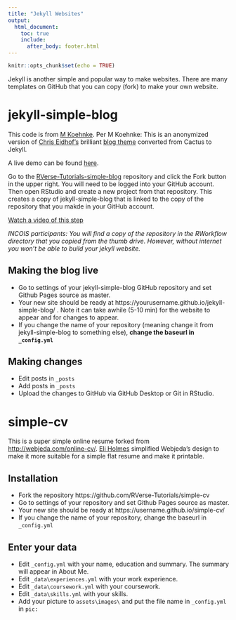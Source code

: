 ```yaml
---
title: "Jekyll Websites"
output:
  html_document:
    toc: true
    include:
      after_body: footer.html
---
```


```r
knitr::opts_chunk$set(echo = TRUE)
```

Jekyll is another simple and popular way to make websites.  There are many templates on GitHub that you can copy (fork) to make your own website.  


# jekyll-simple-blog

This code is from [M Koehnke](http://mkoehnke.github.io).  Per M Koehnke: This is an anonymized version of [Chris Eidhof's](http://github.com/chriseidhof) brilliant [blog theme](http://github.com/chriseidhof/chris.eidhof.nl) converted from Cactus to Jekyll.

A live demo can be found [here](http://rverse-tutorials.github.io/jekyll-simple-blog/).

Go to the [RVerse-Tutorials\jekyll-simple-blog](https://github.com/RVerse-Tutorials/jekyll-simple-blog) repository and click the Fork button in the upper right.  You will need to be logged into your GitHub account.  Then open RStudio and create a new project from that repository.  This creates a copy of jekyll-simple-blog that is linked to the copy of the repository that you makde in your  GitHub account.
 
[Watch a video of this step](https://youtu.be/xeeKrGuaFRg)

*INCOIS participants: You will find a copy of the repository in the RWorkflow directory that you copied from the thumb drive. However, without internet you won't be able to build your jekyll website.*

## Making the blog live

* Go to settings of your jekyll-simple-blog GitHub repository and set Github Pages source as master.
* Your new site should be ready at https://yourusername.github.io/jekyll-simple-blog/ . Note it can take awhile (5-10 min) for the website to appear and for changes to appear.
* If you change the name of your repository (meaning change it from jekyll-simple-blog to something else), **change the baseurl in `_config.yml`**

## Making changes

* Edit posts in `_posts`
* Add posts in `_posts`
* Upload the changes to GitHub via GitHub Desktop or Git in RStudio.

# simple-cv

This is a super simple online resume forked from [http://webjeda.com/online-cv/](http://webjeda.com/online-cv/).   [Eli Holmes](https://eeholmes.github.io/) simplified Webjeda's design to make it more suitable for a simple flat resume and make it printable.

## Installation
* Fork the repository https://github.com/RVerse-Tutorials/simple-cv
* Go to settings of your repository and set Github Pages source as master.
* Your new site should be ready at https://username.github.io/simple-cv/
* If you change the name of your repository, change the baseurl in `_config.yml`

## Enter your data
* Edit `_config.yml` with your name, education and summary.  The summary will appear in About Me.
* Edit `_data\experiences.yml` with your work experience.
* Edit `_data\coursework.yml` with your coursework.
* Edit `_data\skills.yml` with your skills.
* Add your picture to `assets\images\` and put the file name in `_config.yml` in `pic:`

